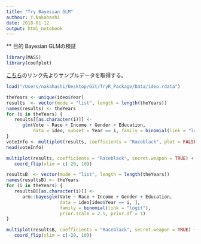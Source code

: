 ```yaml
---
title: "Try Bayesian GLM"
authour: Y.Nakahashi
date: 2018-01-12
output: html_notebook
---
```

** 目的
Bayesian GLMの検証

```r
library(MASS)
library(coefplot)
```

[こちら](https://jaredlander.com/data/ideo.rdata)のリンク先よりサンプルデータを取得する。

```r
load("/Users/nakahashi/Desktop/Git/TryR_Package/Data/ideo.rdata")
```

```r
theYears <- unique(ideo$Year)
results  <- vector(mode = "list", length = length(theYears))
names(results) <- theYears
for (i in theYears) {
   results[[as.character(i)]] <- 
      glm(Vote ~ Race + Income + Gender + Education, 
          data = ideo, subset = Year == i, family = binomial(link = "logit"))
}
voteInfo <- multiplot(results, coefficients = "Raceblack", plot = FALSE)
head(voteInfo)
```

```r
multiplot(results, coefficients = "Raceblack", secret.weapon = TRUE) +
   coord_flip(xlim = c(-20, 10))
```

```r
resultsB  <- vector(mode = "list", length = length(theYears))
names(resultsB) <- theYears
for (i in theYears) {
   resultsB[[as.character(i)]] <- 
      arm::bayesglm(Vote ~ Race + Income + Gender + Education, 
                    data = ideo[ideo$Year == i, ], 
                    family = binomial(link = "logit"),
                    prior.scale = 2.5, prior.df = 1)
}

multiplot(resultsB, coefficients = "Raceblack", secret.weapon = TRUE) +
   coord_flip(xlim = c(-20, 10))

```




